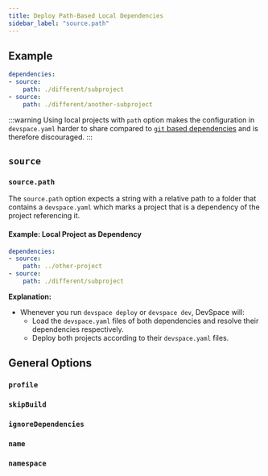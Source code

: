 ```yaml
---
title: Deploy Path-Based Local Dependencies
sidebar_label: "source.path"
---
```




## Example
```yaml
dependencies:
- source:
    path: ./different/subproject
- source:
    path: ./different/another-subproject
```

:::warning
Using local projects with `path` option makes the configuration in `devspace.yaml` harder to share compared to [`git` based dependencies](../../configuration/dependencies/git-repository.mdx) and is therefore discouraged.
:::

## `source`

### `source.path`
The `source.path` option expects a string with a relative path to a folder that contains a `devspace.yaml` which marks a project that is a dependency of the project referencing it.

#### Example: Local Project as Dependency
```yaml
dependencies:
- source:
    path: ../other-project
- source:
    path: ./different/subproject
```
**Explanation:**  
- Whenever you run `devspace deploy` or `devspace dev`, DevSpace will:
  - Load the `devspace.yaml` files of both dependencies and resolve their dependencies respectively.
  - Deploy both projects according to their `devspace.yaml` files.


## General Options

### `profile`

<SectionDependencyProfile/>


### `skipBuild`

<SectionDependencySkipBuild/>


### `ignoreDependencies`

<SectionDependencyIgnoreDependencies/>


### `name`

<SectionDependencyName/>


### `namespace`

<SectionDependencyNamespace/>
